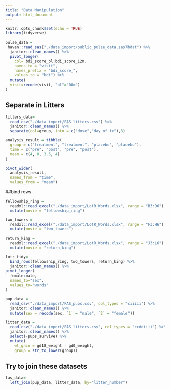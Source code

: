 ```yaml
---
title: "Data Manipulation"
output: html_document
---
```


```r
knitr::opts_chunk$set(echo = TRUE)
library(tidyverse)
```

```r
pulse_data = 
 haven::read_sas("./data_import/public_pulse_data.sas7bdat") %>% 
  janitor::clean_names() %>%
  pivot_longer(
    col= bdi_score_bl:bdi_score_12m,
    names_to = "visit", 
    names_prefix = "bdi_score_",
    values_to = "bdi") %>%
  mutate(
  visit=recode(visit, "bl"="00m")
)
```
## Separate in Litters
```r
litters_data=
  read_csv("./data_import/FAS_litters.csv") %>% 
  janitor::clean_names() %>% 
  separate(col=group, into = c("dose","day_of_tx"),3)
```
```r
analysis_result = tibble(
  group = c("treatment", "treatment", "placebo", "placebo"),
  time = c("pre", "post", "pre", "post"),
  mean = c(4, 8, 3.5, 4)
)

pivot_wider(
  analysis_result, 
  names_from = "time", 
  values_from = "mean")
```
##bind rows

```r
fellowship_ring = 
  readxl::read_excel("./data_import/LotR_Words.xlsx", range = "B3:D6") %>%
  mutate(movie = "fellowship_ring")

two_towers = 
  readxl::read_excel("./data_import/LotR_Words.xlsx", range = "F3:H6") %>%
  mutate(movie = "two_towers")

return_king = 
  readxl::read_excel("./data_import/LotR_Words.xlsx", range = "J3:L6") %>% 
  mutate(movie = "return_king")

lotr_tidy=
  bind_rows(fellowship_ring, two_towers, return_king) %>% 
  janitor::clean_names() %>% 
pivot_longer(
  female:male,
  names_to="sex",
  values_to="words"
)  
```

```r
pup_data = 
  read_csv("./data_import/FAS_pups.csv", col_types = "ciiiii") %>%
  janitor::clean_names() %>%
  mutate(sex = recode(sex, `1` = "male", `2` = "female")) 

litter_data = 
  read_csv("./data_import/FAS_litters.csv", col_types = "ccddiiii") %>%
  janitor::clean_names() %>%
  select(-pups_survive) %>%
  mutate(
    wt_gain = gd18_weight - gd0_weight,
    group = str_to_lower(group))

```

## Try to join these datasets
```r
fas_data=
  left_join(pup_data, litter_data, by="litter_number")
```

